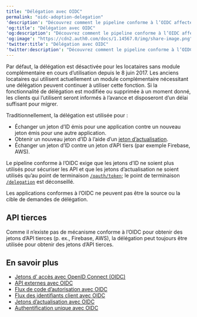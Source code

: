 ---
title: "Délégation avec OIDC"
permalink: "oidc-adoption-delegation"
'description': "Découvrez comment le pipeline conforme à l’OIDC affecte votre utilisation de la délégation."
'og:title': "Délégation avec OIDC"
'og:description': "Découvrez comment le pipeline conforme à l’OIDC affecte votre utilisation de la délégation."
'og:image': "https://cdn2.auth0.com/docs/1.14567.0/img/share-image.png"
'twitter:title': "Délégation avec OIDC"
'twitter:description': "Découvrez comment le pipeline conforme à l’OIDC affecte votre utilisation de la délégation."
---

<Warning>

Par défaut, la délégation est désactivée pour les locataires sans module complémentaire en cours d’utilisation depuis le 8 juin 2017. Les anciens locataires qui utilisent actuellement un module complémentaire nécessitant une délégation peuvent continuer à utiliser cette fonction. Si la fonctionnalité de délégation est modifiée ou supprimée à un moment donné, les clients qui l’utilisent seront informés à l’avance et disposeront d’un délai suffisant pour migrer.

</Warning>

Traditionnellement, la délégation est utilisée pour :

* Échanger un jeton d’ID émis pour une application contre un nouveau jeton émis pour une autre application.
* Obtenir un nouveau jeton d’ID à l’aide d’un [jeton d’actualisation](/docs/fr-ca/secure/tokens/refresh-tokens).
* Échanger un jeton d’ID contre un jeton d’API tiers (par exemple Firebase, AWS).

Le pipeline conforme à l’OIDC exige que les jetons d’ID ne soient plus utilisés pour sécuriser les API et que les jetons d’actualisation ne soient utilisés qu’au point de terminaison [`/oauth/token`](/docs/fr-ca/api/authentication#refresh-token); le point de terminaison [`/delegation`](/docs/fr-ca/api/authentication#delegation) est déconseillé.

Les applications conformes à l’OIDC ne peuvent pas être la source ou la cible de demandes de délégation.

## API tierces

Comme il n’existe pas de mécanisme conforme à l’OIDC pour obtenir des jetons d’API tierces (p. ex., Firebase, AWS), la délégation peut toujours être utilisée pour obtenir des jetons d’API tierces.

## En savoir plus

* [Jetons d’ accès avec OpenID Connect (OIDC)](/docs/fr-ca/authenticate/login/oidc-conformant-authentication/oidc-adoption-access-tokens)
* [API externes avec OIDC](/docs/fr-ca/authenticate/login/oidc-conformant-authentication/oidc-adoption-apis)
* [Flux de code d’autorisation avec OIDC](/docs/fr-ca/authenticate/login/oidc-conformant-authentication/oidc-adoption-auth-code-flow)
* [Flux des identifiants client avec OIDC](/docs/fr-ca/authenticate/login/oidc-conformant-authentication/oidc-adoption-client-credentials-flow)
* [Jetons d’actualisation avec OIDC](/docs/fr-ca/authenticate/login/oidc-conformant-authentication/oidc-adoption-refresh-tokens)
* [Authentification unique avec OIDC](/docs/fr-ca/authenticate/login/oidc-conformant-authentication/oidc-adoption-sso)